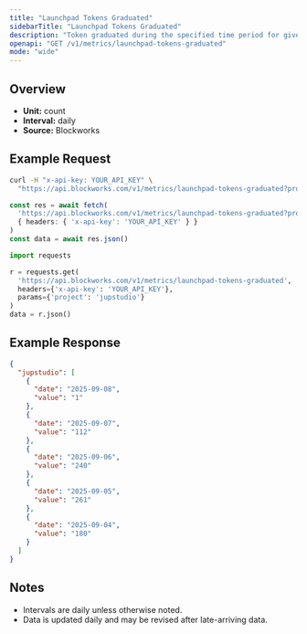 ```yaml
---
title: "Launchpad Tokens Graduated"
sidebarTitle: "Launchpad Tokens Graduated"
description: "Token graduated during the specified time period for given launchpad."
openapi: "GET /v1/metrics/launchpad-tokens-graduated"
mode: "wide"
---
```


## Overview

- **Unit:** count
- **Interval:** daily
- **Source:** Blockworks

## Example Request

<CodeGroup>

```bash cURL
curl -H "x-api-key: YOUR_API_KEY" \
  "https://api.blockworks.com/v1/metrics/launchpad-tokens-graduated?project=jupstudio"
```

```typescript TypeScript
const res = await fetch(
  'https://api.blockworks.com/v1/metrics/launchpad-tokens-graduated?project=jupstudio',
  { headers: { 'x-api-key': 'YOUR_API_KEY' } }
)
const data = await res.json()
```

```python Python
import requests

r = requests.get(
  'https://api.blockworks.com/v1/metrics/launchpad-tokens-graduated',
  headers={'x-api-key': 'YOUR_API_KEY'},
  params={'project': 'jupstudio'}
)
data = r.json()
```

</CodeGroup>

## Example Response

```json
{
  "jupstudio": [
    {
      "date": "2025-09-08",
      "value": "1"
    },
    {
      "date": "2025-09-07",
      "value": "112"
    },
    {
      "date": "2025-09-06",
      "value": "240"
    },
    {
      "date": "2025-09-05",
      "value": "261"
    },
    {
      "date": "2025-09-04",
      "value": "180"
    }
  ]
}
```

## Notes
- Intervals are daily unless otherwise noted.
- Data is updated daily and may be revised after late-arriving data.
